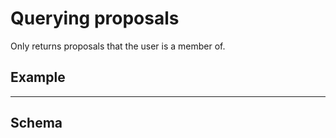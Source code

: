 
# Querying proposals

Only returns proposals that the user is a member of.

## Example

<ProposalsExample />

---

## Schema

<Schema />
